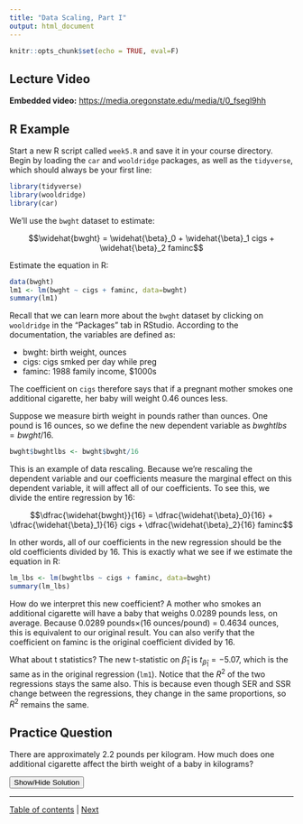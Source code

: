 ```yaml
---
title: "Data Scaling, Part I"
output: html_document
---
```


```r
knitr::opts_chunk$set(echo = TRUE, eval=F)
```

## Lecture Video

**Embedded video:**
[https://media.oregonstate.edu/media/t/0_fsegl9hh](https://media.oregonstate.edu/media/t/0_fsegl9hh)

## R Example
Start a new R script called `week5.R` and save it in your course directory. Begin by loading the `car` and `wooldridge` packages, as well as the `tidyverse`, which should always be your first line:
```r
library(tidyverse)
library(wooldridge)
library(car)
```

We'll use the `bwght` dataset to estimate:

$$\widehat{bwght} = \widehat{\beta}_0 + \widehat{\beta}_1 cigs + \widehat{\beta}_2 faminc$$

Estimate the equation in R:

```r
data(bwght)
lm1 <- lm(bwght ~ cigs + faminc, data=bwght)
summary(lm1)
```

Recall that we can learn more about the `bwght` dataset by clicking on `wooldridge` in the "Packages" tab in RStudio. According to the documentation, the variables are defined as:

- bwght: birth weight, ounces
- cigs: cigs smked per day while preg
- faminc: 1988 family income, $1000s

The coefficient on `cigs` therefore says that if a pregnant mother smokes one additional cigarette, her baby will weight 0.46 ounces less. 

Suppose we measure birth weight in pounds rather than ounces. One pound is 16 ounces, so we define the new dependent variable as $bwghtlbs = bwght/16$. 

```r
bwght$bwghtlbs <- bwght$bwght/16
```

This is an example of data rescaling. Because we’re rescaling the dependent variable and our coefficients measure the marginal effect on this dependent variable, it will affect all of our coefficients. To see this, we divide the entire regression by 16:

$$\dfrac{\widehat{bwght}}{16} = \dfrac{\widehat{\beta}_0}{16} + \dfrac{\widehat{\beta}_1}{16} cigs + \dfrac{\widehat{\beta}_2}{16} faminc$$


In other words, all of our coefficients in the new regression should be the old coefficients divided by 16. This is exactly what we see if we estimate the equation in R:

```r
lm_lbs <- lm(bwghtlbs ~ cigs + faminc, data=bwght)
summary(lm_lbs)
```

How do we interpret this new coefficient? A mother who smokes an additional cigarette will have a baby that weighs 0.0289 pounds less, on average. Because 0.0289 pounds$\times$(16 ounces/pound) = 0.4634 ounces, this is equivalent to our original result. You can also verify that the coefficient on faminc is the original coefficient divided by 16.

What about t statistics? The new t-statistic on $\widehat{\beta}_1$ is $t_{\widehat{\beta}_1} = -5.07$, which is the same as in the original regression (`lm1`). Notice that the $R^2$ of the two regressions stays
the same also. This is because even though SER and SSR change between the regressions, they change in the same proportions, so $R^2$ remains the same.

## Practice Question
There are approximately 2.2 pounds per kilogram. How much does one additional cigarette affect the birth weight of a baby in kilograms?

<div id="spoiler" style="display:none">

```r
bwght$bwghtkg <- bwght$bwghtlbs/2.2
lm_kg <- lm(bwghtkg ~ cigs + faminc, data=bwght)
summary(lm_kg)
```

One additional cigarette reduces birth weight by `r abs(round(coefficients(lm(I(bwghtlbs/2.2) ~ cigs + faminc, data=bwght))["cigs"], 3))` kilograms.

</div>

<button title="Click to Show/Hide Content" type="button" onclick="if(document.getElementById('spoiler') .style.display=='none') {document.getElementById('spoiler') .style.display=''}else{document.getElementById('spoiler') .style.display='none'}">Show/Hide Solution</button>



---

[Table of contents](toc.html) | [Next](data_scaling_II.html) 
